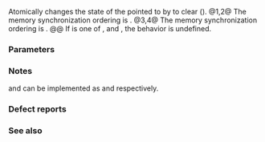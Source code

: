 {{cpp/title|atomic_flag_clear|atomic_flag_clear_explicit}}
{{cpp/thread/navbar}}
{{dcl begin}}
{{dcl header|atomic}}
{{dcl|num=1|since=c++11|
void atomic_flag_clear( volatile std::atomic_flag* obj ) noexcept;
}}
{{dcl|num=2|since=c++11|
void atomic_flag_clear( std::atomic_flag* obj ) noexcept;
}}
{{dcl|num=3|since=c++11|
void atomic_flag_clear_explicit( volatile std::atomic_flag* obj, 
                                 std::memory_order order ) noexcept;
}}
{{dcl|num=4|since=c++11|
void atomic_flag_clear_explicit( std::atomic_flag* obj, 
                                 std::memory_order order ) noexcept;
}}
{{dcl end}}

Atomically changes the state of the {{lc|std::atomic_flag}} pointed to by {{c|obj}} to clear ({{c|false}}).
@1,2@ The memory synchronization ordering is {{c|std::memory_order_seq_cst}}.
@3,4@ The memory synchronization ordering is {{c|order}}.
@@ If {{c|order}} is one of {{c|std::memory_order_consume}}, {{c|std::memory_order_acquire}} and {{c|std::memory_order_acq_rel}}, the behavior is undefined.

===Parameters===
{{par begin}}
{{par|obj|pointer to {{lc|std::atomic_flag}} to access}}
{{par|order|the memory synchronization ordering}}
{{par end}}

===Notes===
{{tt|std::atomic_flag_clear}} and {{tt|std::atomic_flag_clear_explicit}} can be implemented as {{c|obj-&gt;clear()}} and {{c|obj-&gt;clear(order)}} respectively.

===Defect reports===
{{dr list begin}}
{{dr list item|wg=lwg|dr=2138|std=C++11|before={{c|order}} could be {{c|std::memory_order_consume}}|after=the behavior is undefined in this case}}
{{dr list end}}

===See also===
{{dsc begin}}
{{dsc inc|cpp/atomic/dsc atomic_flag}}
{{dsc inc|cpp/atomic/dsc atomic_flag_test_and_set}}
{{dsc inc|cpp/atomic/dsc memory_order}}
{{dsc see c|c/atomic/atomic_flag_clear|atomic_flag_clear|atomic_flag_clear_explicit}}
{{dsc end}}

{{langlinks|de|es|fr|it|ja|pt|ru|zh}}